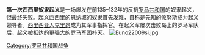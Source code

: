 {{unreferenced|time=2013-04-12T06:10:31+00:00}}
{{Infobox military conflict
|conflict=第一次西西里奴隶起义
|partof=[[西西里奴隶起义|西西里奴隶起义]]
|image= 
|caption=
|date=前135年–前132年
|place=[[西西里|西西里]], [[亚该亚_(罗马行省)|亚该亚]]
|territory=无
|result=罗马胜利
|combatant1=[[罗马共和国|罗马共和国]]
|combatant2=西西里奴隶
|commander1=[[Lucius_Calpurnius_Piso_Frugi_(consul_133_BC)|Lucius Calpurnius Piso]], [[consul|consul]]<br>[[Publius_Rupilius|Publius Rupilius]], consul<br> [[小西庇阿|小西庇阿]]
|commander2=[[攸努斯|攸努斯]]<br>[[克里昂_(反叛羅馬)|克里昂]]
|strength1=
|strength2=
}}
{{Campaignbox 羅馬共和國內戰}}
'''第一次西西里奴隶起义'''是一场爆发在前135–132年的反抗[[罗马共和国|罗马共和国]]的奴隶起义，但最终失败。起义[[西西里|西西里]]的[[恩纳|恩纳]]城的奴隶首先发难，自称是先知的[[攸努斯|攸努斯]]成为起义领导者。[[西里西亚人|西里西亚人]][[克里昂|克里昂]]成为其军事指挥官。在起义军屡次击败岛上的罗马军队后，起义被抵达的更强大的[[罗马军团|罗马军团]]扑灭。
[[File:Euno22009si.jpg|thumb]]

{{古罗马战争}}

[[Category:罗马共和国战争|Category:罗马共和国战争]]